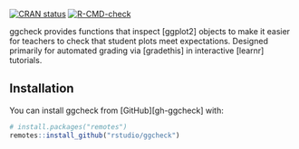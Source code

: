 <!-- badges: start -->
[![CRAN status](https://www.r-pkg.org/badges/version/ggcheck)](https://CRAN.R-project.org/package=ggcheck)
[![R-CMD-check](https://github.com/rstudio/ggcheck/workflows/R-CMD-check/badge.svg)](https://github.com/rstudio/ggcheck/actions)
<!-- [![](http://cranlogs.r-pkg.org/badges/last-month/ggcheck?color=blue)](https://cran.r-project.org/package=ggcheck) -->
<!-- badges: end -->

ggcheck provides functions that inspect [ggplot2] objects to make it easier for teachers to check that student plots meet expectations. Designed primarily for automated grading via [gradethis] in interactive [learnr] tutorials.

## Installation

You can install ggcheck from [GitHub][gh-ggcheck] with:

``` r
# install.packages("remotes")
remotes::install_github("rstudio/ggcheck")
```
